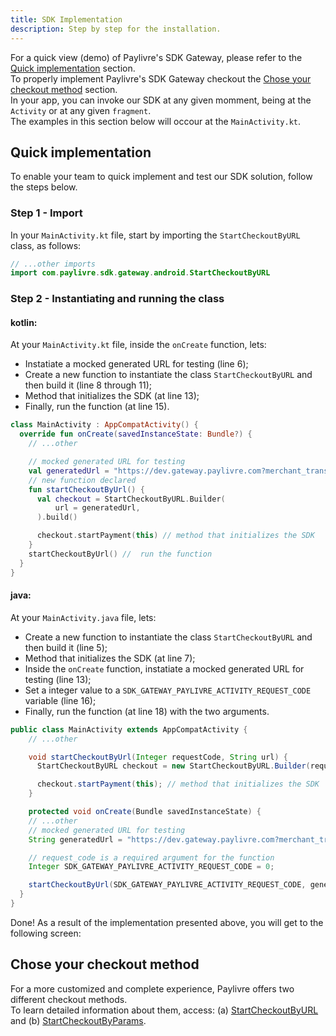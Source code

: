```yaml
---
title: SDK Implementation
description: Step by step for the installation.
---
```



For a quick view (demo) of Paylivre's SDK Gateway, please refer to the [Quick implementation](#quick-implementation) section.<br/>
To properly implement Paylivre's SDK Gateway checkout the [Chose your checkout method](#chose-your-checkout-method) section.<br/>
In your app, you can invoke our SDK at any given momment, being at the `Activity` or at any given `fragment`.<br/> The examples in this section below will occour at the `MainActivity.kt`.

## Quick implementation

To enable your team to quick implement and test our SDK solution, follow the steps below.

### Step 1 - Import

In your `MainActivity.kt` file, start by importing the `StartCheckoutByURL` class, as follows:

```kotlin title=./java/MainActivity.kt lineNumbers=true highlight={2}
// ...other imports
import com.paylivre.sdk.gateway.android.StartCheckoutByURL

```

### Step 2 - Instantiating and running the class

#### kotlin:

At your `MainActivity.kt` file, inside the `onCreate` function, lets:

- Instatiate a mocked generated URL for testing (line 6);
- Create a new function to instantiate the class `StartCheckoutByURL` and then build it (line 8 through 11);
- Method that initializes the SDK (at line 13);
- Finally, run the function (at line 15).

```kotlin title=./java/MainActivity.kt lineNumbers=true highlight={6,8-11,13,15}
class MainActivity : AppCompatActivity() {
  override fun onCreate(savedInstanceState: Bundle?) {
    // ...other

    // mocked generated URL for testing
    val generatedUrl = "https://dev.gateway.paylivre.com?merchant_transaction_id=a47fc29a7b&merchant_id=302&operation=0&email=user_gateway_test@tutanota.com&document_number=61317581075&amount=500&currency=BRL&type=15&account_id=123654asd&callback_url=https://www.google.com&redirect_url=https://www.merchant_to_you.com&auto_approve=1&signature=JGFyZ29uMmkkdj0xOSRtPTE2LHQ9MixwPTEkWVdRNU5XWTVaR1UyT1RnNE5ETSRKYWlvWmRwc3J1L3cyQlJzVlBzd25B&logo_url=https://github.com/paylivre/gateway-example-react-js/blob/master/assets/logo_jackpot_new.png?raw=true"
    // new function declared
    fun startCheckoutByUrl() {
      val checkout = StartCheckoutByURL.Builder(
          url = generatedUrl,
      ).build()

      checkout.startPayment(this) // method that initializes the SDK
    }
    startCheckoutByUrl() //  run the function
  }
}

```

#### java:

At your `MainActivity.java` file, lets:

- Create a new function to instantiate the class `StartCheckoutByURL` and then build it (line 5);
- Method that initializes the SDK (at line 7);
- Inside the `onCreate` function, instatiate a mocked generated URL for testing (line 13);
- Set a integer value to a `SDK_GATEWAY_PAYLIVRE_ACTIVITY_REQUEST_CODE` variable (line 16);
- Finally, run the function (at line 18) with the two arguments.

```java title=./java/MainActivity.java lineNumbers=true highlight={5,7,13,16,18}
public class MainActivity extends AppCompatActivity {
    // ...other

    void startCheckoutByUrl(Integer requestCode, String url) {
      StartCheckoutByURL checkout = new StartCheckoutByURL.Builder(requestCode, url).build();

      checkout.startPayment(this); // method that initializes the SDK
    }

    protected void onCreate(Bundle savedInstanceState) {
    // ...other
    // mocked generated URL for testing
    String generatedUrl = "https://dev.gateway.paylivre.com?merchant_transaction_id=a47fc29a7b&merchant_id=302&operation=0&email=user_gateway_test@tutanota.com&document_number=61317581075&amount=500&currency=BRL&type=15&account_id=123654asd&callback_url=https://www.google.com&redirect_url=https://www.merchant_to_you.com&auto_approve=1&signature=JGFyZ29uMmkkdj0xOSRtPTE2LHQ9MixwPTEkWVdRNU5XWTVaR1UyT1RnNE5ETSRKYWlvWmRwc3J1L3cyQlJzVlBzd25B&logo_url=https://github.com/paylivre/gateway-example-react-js/blob/master/assets/logo_jackpot_new.png?raw=true";

    // request_code is a required argument for the function
    Integer SDK_GATEWAY_PAYLIVRE_ACTIVITY_REQUEST_CODE = 0;

    startCheckoutByUrl(SDK_GATEWAY_PAYLIVRE_ACTIVITY_REQUEST_CODE, generatedUrl); // run the function
  }
}

```

Done! As a result of the implementation presented above, you will get to the following screen:

<QuickImplementationImage />

## Chose your checkout method

For a more customized and complete experience, Paylivre offers two different checkout methods.<br/>
To learn detailed information about them, access: (a) [StartCheckoutByURL](/android/start-checkout-by-url) and (b) [StartCheckoutByParams](/android/start-checkout-by-params).
